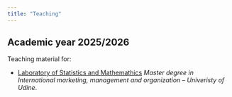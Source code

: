 ```yaml
---
title: "Teaching"
---
```


## Academic year 2025/2026
Teaching material for:

- [Laboratory of Statistics and Mathemathics](https://giuseppealfonzetti.github.io/LSM/) *Master degree in International marketing, management and organization -- Univeristy of Udine*.
